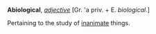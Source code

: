 '''Abiological''', ''[[adjective (part of speech)|adjective]]'' [Gr. 'a priv. + E. ''biological''.]

Pertaining to the study of [[inanimate]] things.